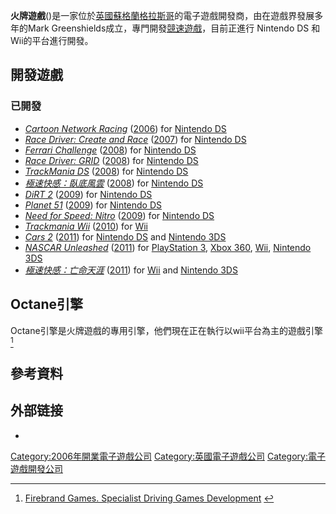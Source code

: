 {{Refimprove|time=2012-02-25T09:18:42+00:00 }}

{{Infobox company
| company_name     = 火牌遊戲
| company_name_en  = Firebrand Games, LLC
| company_logo     = [[File:火牌遊戲.png|200px]]
| caption          = 
| company_type     = [[電子遊戲|電子遊戲]][[開發商|開發商]]
| foundation       = 
| location         = {{GBR}}[[蘇格蘭|蘇格蘭]][[格拉斯哥|格拉斯哥]]
| key_people       = Mark Greenshields<br>Bryan McPhail<br>Sumner McCarty<br>Christian Erskine
| industry         = [[電子遊戲|電子遊戲]]<br>[[互動娛樂|互動娛樂]]
| products         = [[競速遊戲|競速遊戲]]
| revenue          = 
| operating_income = 
| net_income       = 
| owner            = 
| num_employees    = 
| parent           = 
| homepage         = http://firebrandgames.com/
}}
'''火牌遊戲'''('''{{Lang-en|Firebrand Games}}''')是一家位於[[英國|英國]][[蘇格蘭|蘇格蘭]][[格拉斯哥|格拉斯哥]]的電子遊戲開發商，由在遊戲界發展多年的Mark Greenshields成立，專門開發[[競速遊戲|競速遊戲]]，目前正進行 Nintendo DS 和Wii的平台進行開發。
==開發遊戲==
===已開發===
*''[[Cartoon_Network_Racing|Cartoon Network Racing]]'' ([[2006_in_video_games|2006]]) for [[Nintendo_DS|Nintendo DS]]
*''[[Race_Driver:_Create_and_Race|Race Driver: Create and Race]]'' ([[2007_in_video_games|2007]]) for [[Nintendo_DS|Nintendo DS]]
*''[[Ferrari_Challenge_(video_game)|Ferrari Challenge]]'' ([[2008_in_video_games|2008]]) for [[Nintendo_DS|Nintendo DS]]
*''[[Race_Driver:_GRID|Race Driver: GRID]]'' ([[2008_in_video_games|2008]]) for [[Nintendo_DS|Nintendo DS]]
*''[[TrackMania_DS|TrackMania DS]]'' ([[2008_in_video_games|2008]]) for [[Nintendo_DS|Nintendo DS]]
*''[[極速快感：臥底風雲|極速快感：臥底風雲]]'' ([[2008_in_video_games|2008]]) for [[Nintendo_DS|Nintendo DS]]
*''[[DiRT_2|DiRT 2]]'' ([[2009_in_video_games|2009]]) for [[Nintendo_DS|Nintendo DS]]
*''[[Planet_51_(video_game)|Planet 51]]'' ([[2009_in_video_games|2009]]) for [[Nintendo_DS|Nintendo DS]]
*''[[Need_for_Speed:_Nitro|Need for Speed: Nitro]]'' ([[2009_in_video_games|2009]]) for [[Nintendo_DS|Nintendo DS]]
*''[[Trackmania#TrackMania_Wii|Trackmania Wii]]'' ([[2010_in_video_games|2010]]) for [[Wii|Wii]]
*''[[Cars_2_(video_game)|Cars 2]]'' ([[2011_in_video_games|2011]]) for [[Nintendo_DS|Nintendo DS]] and [[Nintendo_3DS|Nintendo 3DS]]
*''[[NASCAR_Unleashed|NASCAR Unleashed]]'' ([[2011_in_video_games|2011]]) for [[PlayStation_3|PlayStation 3]], [[Xbox_360|Xbox 360]], [[Wii|Wii]], [[Nintendo_3DS|Nintendo 3DS]]
*''[[極速快感：亡命天涯|極速快感：亡命天涯]]'' ([[2011_in_video_games|2011]]) for [[Wii|Wii]] and [[Nintendo_3DS|Nintendo 3DS]]

==Octane引擎==
Octane引擎是火牌遊戲的專用引擎，他們現在正在執行以wii平台為主的遊戲引擎<ref>[http://firebrandgames.com/octane.htm Firebrand Games. Specialist Driving Games Development] {{webarchive|url=https://web.archive.org/web/20120209140047/http://firebrandgames.com/octane.htm |date=2012-02-09 }}</ref>

==參考資料==
{{Reflist}}

== 外部链接 ==
* {{Official|http://firebrandgames.com/}}

{{DEFAULTSORT:Firebrand Games}}
[[Category:2006年開業電子遊戲公司|Category:2006年開業電子遊戲公司]]
[[Category:英國電子遊戲公司|Category:英國電子遊戲公司]]
[[Category:電子遊戲開發公司|Category:電子遊戲開發公司]]